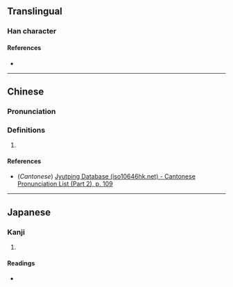 {{character info}}
==Translingual==

===Han character===
{{Han char|rn=61|rad=心|as=09|sn=13|four=|canj=JSP|ids=⿱勃心}}

====References====
* {{Han ref|kx=0393.250|dkj=10890|dj=0730.020|hdz=42321.010|uh=6102|ud=24834}}

----

==Chinese==
{{zh-forms}}

===Pronunciation===
{{zh-pron
|m=bèi
|c=bui6
|mc=
|oc=
|ma=
|cat=
}}

===Definitions===
{{zh-hanzi}}

# {{rfdef|zh}}

====References====
* (''Cantonese'') [http://www.iso10646hk.net/jp/document/download.jsp Jyutping Database (iso10646hk.net) - Cantonese Pronunciation List (Part 2), p. 109]

----

==Japanese==

===Kanji===
{{ja-kanji|grade=|rs=心09}}

# {{rfdef|ja|sort=心09}}

====Readings====
* {{ja-readings|on=[[ぼつ]] (botsu), [[はい]] (hai)|kun=[[もとる]] (motoru)}}